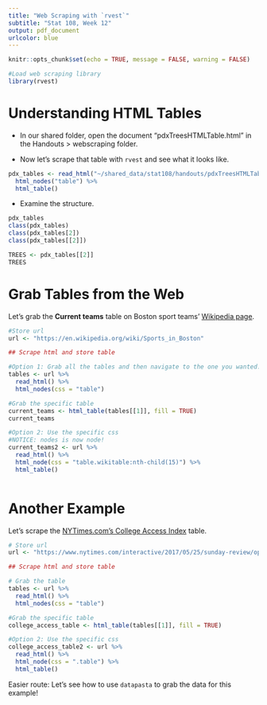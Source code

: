 ```yaml
---
title: "Web Scraping with `rvest`"
subtitle: "Stat 108, Week 12"
output: pdf_document
urlcolor: blue
---
```


```r
knitr::opts_chunk$set(echo = TRUE, message = FALSE, warning = FALSE)
```

```r
#Load web scraping library
library(rvest)
```


# Understanding HTML Tables

* In our shared folder, open the document "pdxTreesHTMLTable.html" in the Handouts > webscraping folder.

* Now let's scrape that table with `rvest` and see what it looks like.

```r
pdx_tables <- read_html("~/shared_data/stat108/handouts/pdxTreesHTMLTable.html") %>%
  html_nodes("table") %>%
  html_table()
```

* Examine the structure.

```r
pdx_tables
class(pdx_tables)
class(pdx_tables[2])
class(pdx_tables[[2]])

TREES <- pdx_tables[[2]]
TREES
```


# Grab Tables from the Web

Let's grab the **Current teams** table on Boston sport teams' [Wikipedia page](https://en.wikipedia.org/wiki/Sports_in_Boston).

```r
#Store url
url <- "https://en.wikipedia.org/wiki/Sports_in_Boston"

## Scrape html and store table

#Option 1: Grab all the tables and then navigate to the one you wanted.
tables <- url %>%
  read_html() %>%
  html_nodes(css = "table")

#Grab the specific table
current_teams <- html_table(tables[[1]], fill = TRUE)
current_teams

#Option 2: Use the specific css
#NOTICE: nodes is now node!
current_teams2 <- url %>%
  read_html() %>%
  html_node(css = "table.wikitable:nth-child(15)") %>%
  html_table()



```

# Another Example


Let's scrape the [NYTimes.com's College Access Index](https://www.nytimes.com/interactive/2017/05/25/sunday-review/opinion-pell-table.html) table.

```r
# Store url
url <- "https://www.nytimes.com/interactive/2017/05/25/sunday-review/opinion-pell-table.html"

## Scrape html and store table

# Grab the table
tables <- url %>%
  read_html() %>%
  html_nodes(css = "table")

#Grab the specific table
college_access_table <- html_table(tables[[1]], fill = TRUE)

#Option 2: Use the specific css
college_access_table2 <- url %>%
  read_html() %>%
  html_node(css = ".table") %>%
  html_table()

```



Easier route: Let's see how to use `datapasta` to grab the data for this example!